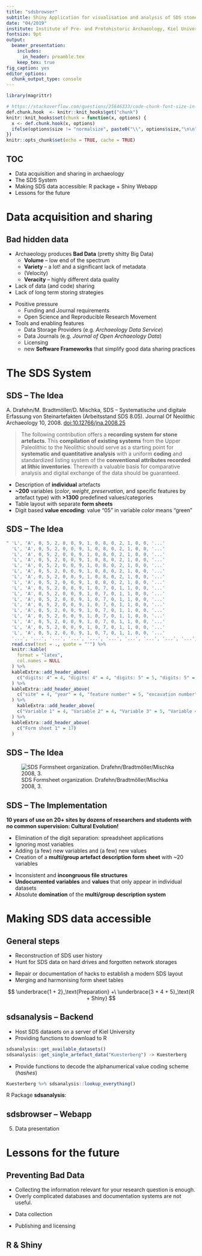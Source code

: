 ```yaml
---
title: "sdsbrowser"
subtitle: Shiny Application for visualisation and analysis of SDS stone artefact data
date: "04/2019"
institute: Institute of Pre- and Protohistoric Archaeology, Kiel University
fontsize: 9pt
output:
  beamer_presentation:
    includes: 
      in_header: preamble.tex
    keep_tex: true
fig_caption: yes
editor_options: 
  chunk_output_type: console
---
```


```r
library(magrittr)

# https://stackoverflow.com/questions/25646333/code-chunk-font-size-in-rmarkdown-with-knitr-and-latex
def.chunk.hook  <- knitr::knit_hooks$get("chunk")
knitr::knit_hooks$set(chunk = function(x, options) {
  x <- def.chunk.hook(x, options)
  ifelse(options$size != "normalsize", paste0("\\", options$size,"\n\n", x, "\n\n \\normalsize"), x)
})
knitr::opts_chunk$set(echo = TRUE, cache = TRUE)
```

## TOC

\huge

- Data acquisition and sharing in archaeology
- The SDS System
- Making SDS data accessible: \newline R package + Shiny Webapp
- Lessons for the future



# Data acquisition and sharing

## Bad hidden data

\underline{Problems!}

- Archaeology produces **Bad Data** (pretty shitty Big Data)
  - **Volume** -- low end of the spectrum
  - **Variety** -- a lot! and a significant lack of metadata
  - (Velocity)
  - **Veracity** -- highly different data quality
- Lack of data (and code) sharing
- Lack of long term storing strategies

\underline{Solutions?}

- Positive pressure
  - Funding and Journal requirements 
  - Open Science and Reproducible Research Movement

- Tools and enabling features
  - Data Storage Providers (e.g. *Archaeology Data Service*)
  - Data Journals (e.g. *Journal of Open Archaeology Data*)
  - Licensing 
  - new **Software Frameworks** that simplify good data sharing practices



# The SDS System 

## SDS -- The Idea

A. Drafehn/M. Bradtmöller/D. Mischka, SDS – Systematische und digitale Erfassung von Steinartefakten (Arbeitsstand SDS 8.05). Journal Of Neolithic Archaeology 10, 2008. [doi:10.12766/jna.2008.25](https://doi.org/10.12766/jna.2008.25)

\vspace{10px}

> The following contribution offers a **recording system for stone artefacts**. This **compilation of existing systems** from the Upper Paleolithic to the Neolithic should serve as a starting point for **systematic and quantitative analysis** with a uniform **coding** and standardized listing system of the **conventional attributes recorded at lithic inventories**. Therewith a valuable basis for comparative analysis and digital exchange of the data should be guaranteed. 

\underline{Features:}

- Description of **individual** artefacts
- **~200** variables (*color*, *weight*, *preservation*, and specific features by artefact type) with **>1300** predefined values/categories
- Table layout with separate **form sheets**
- Digit based **value encoding**: value "05" in variable *color* means "green"

## SDS -- The Idea

\footnotesize

```r
" 'L', 'A', 0, 5, 2, 0, 0, 9, 1, 0, 8, 0, 2, 1, 0, 0, '...'
  'L', 'A', 0, 5, 2, 0, 0, 9, 1, 0, 8, 0, 2, 1, 0, 0, '...' 
  'L', 'A', 0, 5, 2, 0, 0, 9, 1, 0, 8, 0, 2, 1, 0, 0, '...'
  'L', 'A', 0, 5, 2, 0, 0, 9, 1, 0, 8, 0, 2, 1, 0, 0, '...'
  'L', 'A', 0, 5, 2, 0, 0, 9, 1, 0, 8, 0, 2, 1, 0, 0, '...'
  'L', 'A', 0, 5, 2, 0, 0, 9, 1, 0, 8, 0, 2, 1, 0, 0, '...'
  'L', 'A', 0, 5, 2, 0, 0, 9, 1, 0, 8, 0, 2, 1, 0, 0, '...'
  'L', 'A', 0, 5, 2, 0, 0, 9, 1, 0, 8, 0, 2, 1, 0, 0, '...'
  'L', 'A', 0, 5, 2, 0, 0, 9, 1, 0, 7, 0, 1, 1, 0, 0, '...'
  'L', 'A', 0, 5, 2, 0, 0, 9, 1, 0, 7, 0, 1, 1, 0, 0, '...'
  'L', 'A', 0, 5, 2, 0, 0, 9, 1, 0, 7, 0, 1, 1, 0, 0, '...'
  'L', 'A', 0, 5, 2, 0, 0, 9, 1, 0, 7, 0, 1, 1, 0, 0, '...'
  'L', 'A', 0, 5, 2, 0, 0, 9, 1, 0, 7, 0, 1, 1, 0, 0, '...'
  'L', 'A', 0, 5, 2, 0, 0, 9, 1, 0, 7, 0, 1, 1, 0, 0, '...'
  'L', 'A', 0, 5, 2, 0, 0, 9, 1, 0, 7, 0, 1, 1, 0, 0, '...'
  'L', 'A', 0, 5, 2, 0, 0, 9, 1, 0, 7, 0, 1, 1, 0, 0, '...'
  'L', 'A', 0, 5, 2, 0, 0, 9, 1, 0, 7, 0, 1, 1, 0, 0, '...'
  '...', '...', '...', '...', '...', '...', '...', '...', '...', '...', '...', '...', '...', '...', '...', '...', '...' " %>%
  read.csv(text = ., quote = "'") %>% 
  knitr::kable(
    format = "latex",
    col.names = NULL
  ) %>%
  kableExtra::add_header_above(
    c("digits: 4" = 4, "digits: 4" = 4, "digits: 5" = 5, "digits: 5" = 4)
  ) %>%
  kableExtra::add_header_above(
    c("site" = 4, "year" = 4, "feature number" = 5, "excavation number" = 4)
  ) %>%
    kableExtra::add_header_above(
    c("Variable 1" = 4, "Variable 2" = 4, "Variable 3" = 5, "Variable 4" = 4)
  ) %>%
  kableExtra::add_header_above(
    c("Form sheet 1" = 17)
  )
```

## SDS -- The Idea

![SDS Formsheet organization. Drafehn/Bradtmöller/Mischka 2008, 3.](figures/sds_formsheet_organization.png)

## SDS -- The Implementation

**10 years of use on 20+ sites by dozens of researchers and students with no common supervision: Cultural Evolution!**

\underline{Practical solutions (aka \textit{Hacks}):}

- Elimination of the digit separation: spreadsheet applications
- Ignoring most variables
- Adding (a few) new variables and (a few) new values
- Creation of a **multi/group artefact description form sheet** with ~20 variables

\underline{Consequences:}

- Inconsistent and **incongruous file structures**
- **Undocumented variables** and **values** that only appear in individual datasets
- Absolute **domination** of the **multi/group description system**



# Making SDS data accessible

## General steps

\underline{1. Data collection}

- Reconstruction of SDS user history
- Hunt for SDS data on hard drives and forgotten network storages

\underline{2. Cleaning}

- Repair or documentation of hacks to establish a modern SDS layout
- Merging and harmonising form sheet tables

\Huge

$$
  \underbrace{1 + 2}_\text{Preparation} +\
  \underbrace{3 + 4 + 5}_\text{R + Shiny}
$$

\normalsize

## sdsanalysis -- Backend

\underline{3. Data sharing}

- Host SDS datasets on a server of Kiel University
- Providing functions to download to R

```r
sdsanalysis::get_available_datasets()
sdsanalysis::get_single_artefact_data("Kuesterberg") -> Kuesterberg
```

\underline{4. Increasing human readability}

- Provide functions to decode the alphanumerical value coding scheme (*hashes*)

```r
Kuesterberg %>% sdsanalysis::lookup_everything()
```

\usebeamertemplate*{title separator}

R Package **sdsanalysis**: \url{https://github.com/Johanna-Mestorf-Academy/sdsanalysis} 

## sdsbrowser -- Webapp

5. Data presentation

\usebeamertemplate*{title separator}

# Lessons for the future

## Preventing Bad Data

\underline{Modesty:}

- Collecting the information relevant for your research question is enough. 
- Overly complicated databases and documentation systems are not useful.

\underline{Supervision and calibration:}

- Data collection 

\underline{Long-term perspective:}

- Publishing and licensing

##  R & Shiny

##

\titlepage
